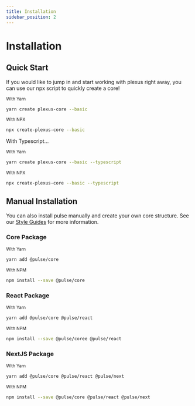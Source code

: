 ```yaml
---
title: Installation
sidebar_position: 2
---
```


# Installation

## Quick Start

If you would like to jump in and start working with plexus right away, you can use our npx script to quickly create a core!

<small>With Yarn</small>

```bash prefix="$"
yarn create plexus-core --basic
```

<small>With NPX</small>

```bash
npx create-plexus-core --basic
```

With Typescript...

<small>With Yarn</small>

```bash prefix="$"
yarn create plexus-core --basic --typescript
```

<small>With NPX</small>

```bash
npx create-plexus-core --basic --typescript
```

## Manual Installation

You can also install pulse manually and create your own core structure. See our [Style Guides](/docs/style-guides) for more information.

### Core Package

<small>With Yarn</small>

```bash
yarn add @pulse/core
```

<small>With NPM</small>

```bash
npm install --save @pulse/core
```

### React Package

<small>With Yarn</small>

```bash
yarn add @pulse/core @pulse/react
```

<small>With NPM</small>

```bash
npm install --save @pulse/coree @pulse/react
```

### NextJS Package

<small>With Yarn</small>

```bash
yarn add @pulse/core @pulse/react @pulse/next
```

<small>With NPM</small>

```bash
npm install --save @pulse/core @pulse/react @pulse/next
```
